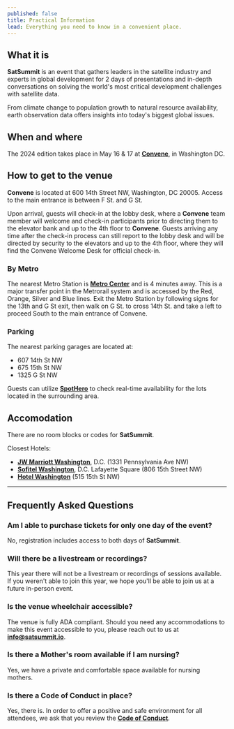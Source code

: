 ```yaml
---
published: false
title: Practical Information
lead: Everything you need to know in a convenient place.
---
```



## What it is
**SatSummit** is an event that gathers leaders in the satellite industry and experts in global development for 2 days of presentations and in-depth conversations on solving the world's most critical development challenges with satellite data.

From climate change to population growth to natural resource availability, earth observation data offers insights into today's biggest global issues.

## When and where

The 2024 edition takes place in May 16 & 17 at [**Convene**](https://convene.com/locations/washington-dc/600-14th-street-nw/), in Washington DC. 

<PracticalInfoMap />

## How to get to the venue

**Convene** is located at 600 14th Street NW, Washington, DC 20005. Access to the main entrance is between F St. and G St.

Upon arrival, guests will check-in at the lobby desk, where a **Convene** team member will welcome and check-in participants prior to directing them to the elevator bank and up to the 4th floor to **Convene**. Guests arriving any time after the check-in process can still report to the lobby desk and will be directed by security to the elevators and up to the 4th floor, where they will find the Convene Welcome Desk for official check-in.

### By Metro

The nearest Metro Station is [**Metro Center**](https://www.wmata.com/rider-guide/stations/metro-center.cfm) and is 4 minutes away. This is a major transfer point in the Metrorail system and is accessed by the Red, Orange, Silver and Blue lines. Exit the Metro Station by following signs for the 13th and G St exit, then walk on G St. to cross 14th St. and take a left to proceed South to the main entrance of Convene.

### Parking

The nearest parking garages are located at:
- 607 14th St NW
- 675 15th St NW
- 1325 G St NW

Guests can utilize [**SpotHero**](https://spothero.com/search?latitude=38.8976548&longitude=-77.0322736&search_string=600%2014th%20St%20NW%2C%20Washington%2C%20DC%2C%20USA) to check real-time availability for the lots located in the surrounding area.

## Accomodation

There are no room blocks or codes for **SatSummit**.

Closest Hotels: 
- [**JW Marriott Washington**](https://www.marriott.com/en-us/hotels/wasjw-jw-marriott-washington-dc/overview/), D.C. (1331 Pennsylvania Ave NW)
- [**Sofitel Washington**](https://www.sofitel-washington-dc.com/), D.C. Lafayette Square (806 15th Street NW)
- [**Hotel Washington**](https://www.thehotelwashington.com/) (515 15th St NW)

---

## Frequently Asked Questions

### Am I able to purchase tickets for only one day of the event?

No, registration includes access to both days of **SatSummit**. 

### Will there be a livestream or recordings?

This year there will not be a livestream or recordings of sessions available. If you weren't able to join this year, we hope you'll be able to join us at a future in-person event.

### Is the venue wheelchair accessible?

The venue is fully ADA compliant. Should you need any accommodations to make this event accessible to you, please reach out to us at [**info@satsummit.io**](mailto:info@satsummit.io).

### Is there a Mother's room available if I am nursing?

Yes, we have a private and comfortable space available for nursing mothers.

### Is there a Code of Conduct in place?

Yes, there is. In order to offer a positive and safe environment for all attendees, we ask that you review the **[Code of Conduct](/code-of-conduct)**.